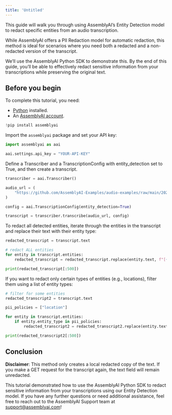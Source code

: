 ```yaml
---
title: 'Untitled'
---
```





This guide will walk you through using AssemblyAI’s Entity Detection model to redact specific entities from an audio transcription.

While AssemblyAI offers a PII Redaction model for automatic redaction, this method is ideal for scenarios where you need both a redacted and a non-redacted version of the transcript.

We’ll use the AssemblyAI Python SDK to demonstrate this. By the end of this guide, you’ll be able to effectively redact sensitive information from your transcriptions while preserving the original text.

## Before you begin

To complete this tutorial, you need:

- [Python](https://www.python.org/) installed.
- An [AssemblyAI account](https://www.assemblyai.com/dashboard/signup).


```python
!pip install assemblyai
```

Import the `assemblyai` package and set your API key:




```python
import assemblyai as aai

aai.settings.api_key = "YOUR-API-KEY"
```

Define a Transcriber and a TranscriptionConfig with entity_detection set to True, and then create a transcript.


```python
transcriber = aai.Transcriber()

audio_url = (
    "https://github.com/AssemblyAI-Examples/audio-examples/raw/main/20230607_me_canadian_wildfires.mp3"
)

config = aai.TranscriptionConfig(entity_detection=True)

transcript = transcriber.transcribe(audio_url, config)
```

To redact all detected entities, iterate through the entities in the transcript and replace their text with their entity type:


```python
redacted_transcript = transcript.text

# redact ALL entities
for entity in transcript.entities:
    redacted_transcript = redacted_transcript.replace(entity.text, f"[{entity.entity_type.upper()}]")

print(redacted_transcript[:500])
```

If you want to redact only certain types of entities (e.g., locations), filter them using a list of entity types:


```python
# filter for some entities
redacted_transcript2 = transcript.text

pii_policies = ["location"]

for entity in transcript.entities:
    if entity.entity_type in pii_policies:
        redacted_transcript2 = redacted_transcript2.replace(entity.text, f"[{entity.entity_type.upper()}]")

print(redacted_transcript2[:500])
```

## Conclusion

**Disclaimer**: This method only creates a local redacted copy of the text. If you make a GET request for the transcript again, the text field will remain unredacted.

This tutorial demonstrated how to use the AssemblyAI Python SDK to redact sensitive information from your transcriptions using our Entity Detection model. If you have any further questions or need additional assistance, feel free to reach out to the AssemblyAI Support team at support@assemblyai.com!


